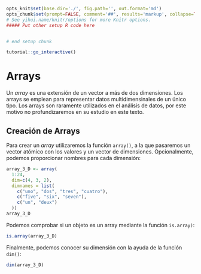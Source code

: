 ```r
opts_knit$set(base.dir='./', fig.path='', out.format='md')
opts_chunk$set(prompt=FALSE, comment='##', results='markup', collapse=TRUE, echo=TRUE, eval=TRUE)
# See yihui.name/knitr/options for more Knitr options.
##### Put other setup R code here


# end setup chunk
```


```r
tutorial::go_interactive()
```


# Arrays


Un _array_ es una extensión de un vector a más de dos dimensiones. Los arrays se
emplean para representar  datos multidimensinales de un único tipo. Los arrays son
raramente utilizados en el análisis de datos, por este motivo no profundizaremos
en su estudio en este texto.


## Creación de Arrays

Para crear un _array_ utilizaremos la función `array()`, a la que pasaremos
un vector atómico con los valores y un vector de dimensiones. Opcionalmente, 
podemos proporcionar nombres para cada dimensión:

```r
array_3_D <- array(
  1:24, 
  dim=c(4, 3, 2),
  dimnames = list(
    c("uno", "dos", "tres", "cuatro"),
    c("five", "six", "seven"),
    c("un", "deux")
  ))
array_3_D
```


Podemos comprobar si un objeto es un array mediante la función `is.array)`:

```r
is.array(array_3_D)
```

Finalmente, podemos conocer su dimensión con la ayuda de la función `dim()`:

```r
dim(array_3_D)
```











































